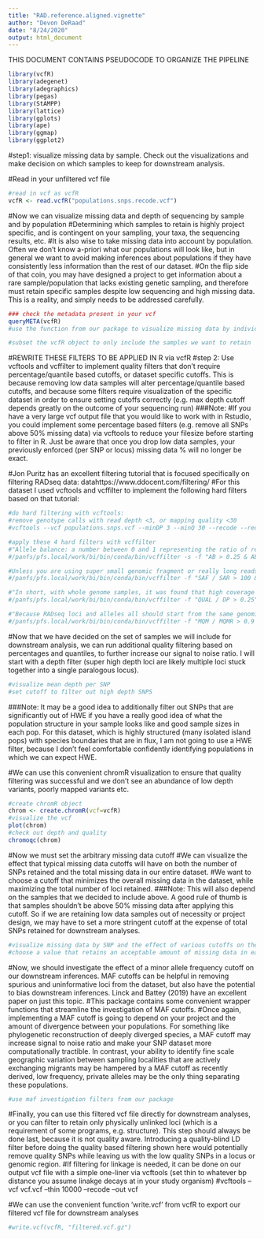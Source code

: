 ```yaml
---
title: "RAD.reference.aligned.vignette"
author: "Devon DeRaad"
date: "8/24/2020"
output: html_document
---
```


THIS DOCUMENT CONTAINS PSEUDOCODE TO ORGANIZE THE PIPELINE

```r
library(vcfR)
library(adegenet)
library(adegraphics)
library(pegas)
library(StAMPP)
library(lattice)
library(gplots)
library(ape)
library(ggmap) 
library(ggplot2)
```

#step1: visualize missing data by sample. Check out the visualizations and make decision on which samples to keep for downstream analysis.

#Read in your unfiltered vcf file
```r
#read in vcf as vcfR
vcfR <- read.vcfR("populations.snps.recode.vcf")
```

#Now we can visualize missing data and depth of sequencing by sample and by population
#Determining which samples to retain is highly project specific, and is contingent on your sampling, your taxa, the sequencing results, etc.
#It is also wise to take missing data into account by population. Often we don't know a-priori what our populations will look like, but in general we want to avoid making inferences about populations if they have consistently less information than the rest of our dataset.
#On the flip side of that coin, you may have designed a project to get information about a rare sample/population that lacks existing genetic sampling, and therefore must retain specific samples despite low sequencing and high missing data. This is a reality, and simply needs to be addressed carefully.
```r
### check the metadata present in your vcf
queryMETA(vcfR)
#use the function from our package to visualize missing data by individual and population

#subset the vcfR object to only include the samples we want to retain
```


#REWRITE THESE FILTERS TO BE APPLIED IN R via vcfR
#step 2: Use vcftools and vcffilter to implement quality filters that don't require percentage/quantile based cutoffs, or dataset specific cutoffs. This is because removing low data samples will alter percentage/quantile based cutoffs, and because some filters require visualization of the specific dataset in order to ensure setting cutoffs correctly (e.g. max depth cutoff depends greatly on the outcome of your sequencing run)
###Note:
#If you have a very large vcf output file that you would like to work with in Rstudio, you could implement some percentage based filters (e.g. remove all SNPs above 50% missing data) via vcftools to reduce your filesize before starting to filter in R. Just be aware that once you drop low data samples, your previously enforced (per SNP or locus) missing data % will no longer be exact.

#Jon Puritz has an excellent filtering tutorial that is focused specifically on filtering RADseq data: datahttps://www.ddocent.com/filtering/
#For this dataset I used vcftools and vcffilter to implement the following hard filters based on that tutorial:
```r
#do hard filtering with vcftools:
#remove genotype calls with read depth <3, or mapping quality <30
#vcftools --vcf populations.snps.vcf --minDP 3 --minQ 30 --recode --recode-INFO-all --out populations.snps

#apply these 4 hard filters with vcffilter 
#"Allele balance: a number between 0 and 1 representing the ratio of reads showing the reference allele to all reads, considering only reads from individuals called as heterozygous, we expect that the allele balance in our data (for real loci) should be close to 0.5"
#/panfs/pfs.local/work/bi/bin/conda/bin/vcffilter -s -f "AB > 0.25 & AB < 0.75 | AB < 0.01" populations.snps.recode.vcf > populations.snps.recode.vcf

#Unless you are using super small genomic fragment or really long reads (MiSeq). A SNP should be covered only by forward or only reverse reads.
#/panfs/pfs.local/work/bi/bin/conda/bin/vcffilter -f "SAF / SAR > 100 & SRF / SRR > 100 | SAR / SAF > 100 & SRR / SRF > 100" -s populations.snps.recode.vcf > populations.snps.recode.vcf

#"In short, with whole genome samples, it was found that high coverage can lead to inflated locus quality scores... removing any locus that has a quality score below 1/4 of the depth.""
#/panfs/pfs.local/work/bi/bin/conda/bin/vcffilter -f "QUAL / DP > 0.25" populations.snps.recode.vcf > populations.snps.recode.vcf

#"Because RADseq loci and alleles all should start from the same genomic location there should not be large discrepancy between the mapping qualities of two alleles."
#/panfs/pfs.local/work/bi/bin/conda/bin/vcffilter -f "MQM / MQMR > 0.9 & MQM / MQMR < 1.05" populations.snps.recode.vcf > populations.snps.recode.vcf
```

#Now that we have decided on the set of samples we will include for downstream analysis, we can run additional quality filtering based on percentages and quantiles, to further increase our signal to noise ratio. I will start with a depth filter (super high depth loci are likely multiple loci stuck together into a single paralogous locus).
```r
#visualize mean depth per SNP
#set cutoff to filter out high depth SNPS
```

###Note: It may be a good idea to additionally filter out SNPs that are significantly out of HWE if you have a really good idea of what the population structure in your sample looks like and good sample sizes in each pop. For this dataset, which is highly structured (many isolated island pops) with species boundaries that are in flux, I am not going to use a HWE filter, because I don't feel comfortable confidently identifying populations in which we can expect HWE.

#We can use this convenient chromR visualization to ensure that quality filtering was successful and we don't see an abundance of low depth variants, poorly mapped variants etc.
```r
#create chromR object
chrom <- create.chromR(vcf=vcfR)
#visualize the vcf
plot(chrom)
#check out depth and quality
chromoqc(chrom)
```

#Now we must set the arbitrary missing data cutoff
#We can visualize the effect that typical missing data cutoffs will have on both the number of SNPs retained and the total missing data in our entire dataset.
#We want to choose a cutoff that minimizes the overall missing data in the dataset, while maximizing the total number of loci retained.
###Note: This will also depend on the samples that we decided to include above. A good rule of thumb is that samples shouldn't be above 50% missing data after applying this cutoff. So if we are retaining low data samples out of necessity or project design, we may have to set a more stringent cutoff at the expense of total SNPs retained for downstream analyses.
```r
#visualize missing data by SNP and the effect of various cutoffs on the missingness of each sample
#choose a value that retains an acceptable amount of missing data in each sample, and maximizes SNPs retained while minimizing overall missing data
```


#Now, we should investigate the effect of a minor allele frequency cutoff on our downstream inferences. MAF cutoffs can be helpful in removing spurious and uninformative loci from the dataset, but also have the potential to bias downstream inferences. Linck and Battey (2019) have an excellent paper on just this topic.
#This package contains some convenient wrapper functions that streamline the investigation of MAF cutoffs.
#Once again, implementing a MAF cutoff is going to depend on your project and the amount of divergence between your populations. For something like phylogenetic reconstruction of deeply diverged species, a MAF cutoff may increase signal to noise ratio and make your SNP dataset more computationally tractible. In contrast, your ability to identify fine scale geographic variation between sampling localities that are actively exchanging migrants may be hampered by a MAF cutoff as recently derived, low frequency, private alleles may be the only thing separating these populations.
```r
#use maf investigation filters from our package
```


#Finally, you can use this filtered vcf file directly for downstream analyses, or you can filter to retain only physically unlinked loci (which is a requirement of some programs, e.g. structure). This step should always be done last, because it is not quality aware. Introducing a quality-blind LD filter before doing the quality based filtering shown here would potentially remove quality SNPs while leaving us with the low quality SNPs in a locus or genomic region.
#If filtering for linkage is needed, it can be done on our output vcf file with a simple one-liner via vcftools (set thin to whatever bp distance you assume linakge decays at in your study organism)
#vcftools --vcf vcf.vcf --thin 10000 --recode --out vcf

#We can use the convenient function 'write.vcf' from vcfR to export our filtered vcf file for downstream analyses
```r
#write.vcf(vcfR, "filtered.vcf.gz")
```


